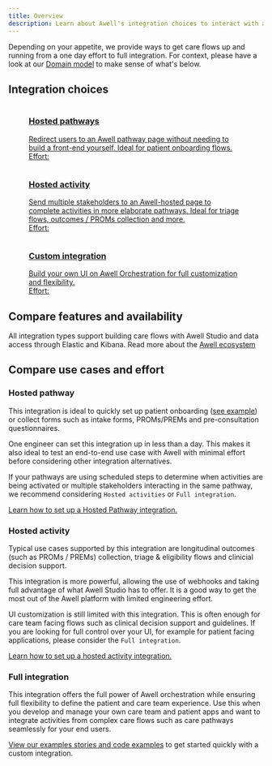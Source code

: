```yaml
---
title: Overview
description: Learn about Awell's integration choices to interact with activities in a pathway
---
```


Depending on your appetite, we provide ways to get care flows up and running from a one day effort to full integration. For context, please have a look at our [Domain model](/awell-orchestration/docs/getting-started/domain-model) to make sense of what's below.

## Integration choices

<div className="reset-styles grid lg:grid-cols-3 gap-3 mt-4">
  <a
    href="/awell-orchestration/docs/activities/hosted-pathway"
    className="custom-link block group relative rounded-xl border border-slate-200 dark:border-slate-800"
  >
    <div className="absolute -inset-px rounded-xl border-2 border-transparent opacity-0 [background:linear-gradient(var(--quick-links-hover-bg,theme(colors.sky.50)),var(--quick-links-hover-bg,theme(colors.sky.50)))_padding-box,linear-gradient(to_top,theme(colors.indigo.400),theme(colors.cyan.400),theme(colors.sky.500))_border-box] group-hover:opacity-100 dark:[--quick-links-hover-bg:theme(colors.slate.800)]" />
    <figure className="relative overflow-hidden rounded-xl p-6 flex flex-col justify-start h-full">
      <img
        src="https://res.cloudinary.com/da7x4rzl4/image/upload/v1651756063/Developer%20portal/628df8e945c036bc4dc479bf_Home_Visual-p-1080.png"
        alt=""
        className="w-full sm:w-11/12 hidden"
      />
      <figcaption className="dark:text-slate-400 pt-1 flex flex-col flex-grow">
        <div>
          <h3 className="font-semibold dark:text-sky-400">Hosted pathways</h3>
          <span className="pt-3">
            Redirect users to an Awell pathway page without needing to build a
            front-end yourself. Ideal for patient onboarding flows.
          </span>
        </div>
        <div className="mt-auto">
          <div className="pt-3">Effort:</div>
          <div className="pt-1">
            <Effort effort={1} />
          </div>
        </div>
      </figcaption>
    </figure>
  </a>
  <a
    href="/awell-orchestration/docs/activities/hosted-activity"
    className="custom-link block group relative rounded-xl border border-slate-200 dark:border-slate-800"
  >
    <div className="absolute -inset-px rounded-xl border-2 border-transparent opacity-0 [background:linear-gradient(var(--quick-links-hover-bg,theme(colors.sky.50)),var(--quick-links-hover-bg,theme(colors.sky.50)))_padding-box,linear-gradient(to_top,theme(colors.indigo.400),theme(colors.cyan.400),theme(colors.sky.500))_border-box] group-hover:opacity-100 dark:[--quick-links-hover-bg:theme(colors.slate.800)]" />
    <figure className="relative overflow-hidden rounded-xl p-6 flex flex-col justify-start h-full">
      <img
        src="https://res.cloudinary.com/da7x4rzl4/image/upload/v1651756063/Developer%20portal/628df8e945c036bc4dc479bf_Home_Visual-p-1080.png"
        alt=""
        className="w-full sm:w-11/12 hidden"
      />
      <figcaption className="dark:text-slate-400 pt-1 flex flex-col flex-grow">
        <div>
          <h3 className="font-semibold dark:text-sky-400">Hosted activity</h3>
          <span className="pt-3">
            Send multiple stakeholders to an Awell-hosted page to complete
            activities in more elaborate pathways. Ideal for triage flows,
            outcomes / PROMs collection and more.
          </span>
        </div>
        <div className="mt-auto">
          <div className="pt-3">Effort:</div>
          <div className="pt-1">
            <Effort effort={2} />
          </div>
        </div>
      </figcaption>
    </figure>
  </a>
  <a
    href="/awell-orchestration/docs/activities/custom-integration"
    className="custom-link block group relative rounded-xl border border-slate-200 dark:border-slate-800"
  >
    <div className="absolute -inset-px rounded-xl border-2 border-transparent opacity-0 [background:linear-gradient(var(--quick-links-hover-bg,theme(colors.sky.50)),var(--quick-links-hover-bg,theme(colors.sky.50)))_padding-box,linear-gradient(to_top,theme(colors.indigo.400),theme(colors.cyan.400),theme(colors.sky.500))_border-box] group-hover:opacity-100 dark:[--quick-links-hover-bg:theme(colors.slate.800)]" />
    <figure className="relative overflow-hidden rounded-xl p-6 flex flex-col justify-start h-full">
      <img
        src="https://res.cloudinary.com/da7x4rzl4/image/upload/v1651756063/Developer%20portal/628df8e945c036bc4dc479bf_Home_Visual-p-1080.png"
        alt=""
        className="w-full sm:w-11/12 hidden"
      />
      <figcaption className="dark:text-slate-400 pt-1 flex flex-col flex-grow">
        <div>
          <h3 className="font-semibold dark:text-sky-400">
            Custom integration
          </h3>
          <span className="pt-3">
            Build your own UI on Awell Orchestration for full customization and
            flexibility.
          </span>
        </div>
        <div className="mt-auto">
          <div className="pt-3">Effort:</div>
          <div className="pt-1">
            <Effort effort={3} />
          </div>
        </div>
      </figcaption>
    </figure>
  </a>
</div>

## Compare features and availability

All integration types support building care flows with Awell Studio and data access through Elastic and Kibana. Read more about the [Awell ecosystem](/awell-orchestration/docs/getting-started/awell-ecosystem)

<div className="mb-12">
  <UseCasesComparisonTable />
</div>

## Compare use cases and effort

### Hosted pathway

This integration is ideal to quickly set up patient onboarding ([see example](/awell-orchestration/examples/onboarding-pathway)) or collect forms such as intake forms, PROMs/PREMs and pre-consultation questionnaires.

One engineer can set this integration up in less than a day. This makes it also ideal to test an end-to-end use case with Awell with minimal effort before considering other integration alternatives.

If your pathways are using scheduled steps to determine when activities are being activated or multiple stakeholders interacting in the same pathway, we recommend considering `Hosted activities` or `Full integration`.

[Learn how to set up a Hosted Pathway integration.](/awell-orchestration/docs/activities/hosted-pathway)

### Hosted activity

Typical use cases supported by this integration are longitudinal outcomes (such as PROMs / PREMs) collection, triage & eligibility flows and clinicial decision support.

This integration is more powerful, allowing the use of webhooks and taking full advantage of what Awell Studio has to offer. It is a good way to get the most out of the Awell platform with limited engineering effort.

UI customization is still limited with this integration. This is often enough for care team facing flows such as clinical decision support and guidelines. If you are looking for full control over your UI, for example for patient facing applications, please consider the `Full integration`.

[Learn how to set up a hosted activity integration.](/awell-orchestration/docs/activities/hosted-activity)

### Full integration

This integration offers the full power of Awell orchestration while ensuring full flexibility to define the patient and care team experience. Use this when you develop and manage your own care team and patient apps and want to integrate activities from complex care flows such as care pathways seamlessly for your end users.

[View our examples stories and code examples](/awell-orchestration/docs/activities/custom-integration) to get started quickly with a custom integration.
